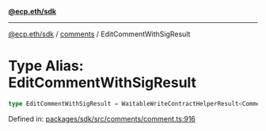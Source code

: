 [**@ecp.eth/sdk**](../../index.mdx)

***

[@ecp.eth/sdk](/sdk-reference/index.mdx) / [comments](/sdk-reference/comments/index.mdx) / EditCommentWithSigResult

# Type Alias: EditCommentWithSigResult

```ts
type EditCommentWithSigResult = WaitableWriteContractHelperResult<CommentManagerABIType, "CommentEdited">;
```

Defined in: [packages/sdk/src/comments/comment.ts:916](https://github.com/ecp-eth/comments-monorepo/blob/main/packages/sdk/src/comments/comment.ts#L916)
